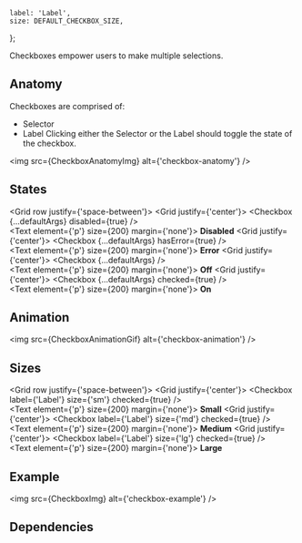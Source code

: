 
    label: 'Label',
    size: DEFAULT_CHECKBOX_SIZE,
};

<Meta component={Checkbox} title="Components/Checkbox" />

<Title>Checkboxes</Title>

<Subtitle>Checkboxes empower users to make multiple selections.</Subtitle>

## Anatomy

Checkboxes are comprised of:

-   Selector
-   Label
    Clicking either the Selector or the Label should toggle the state of the checkbox.

<img src={CheckboxAnatomyImg} alt={'checkbox-anatomy'} />

## States

<Grid row justify={'space-between'}>
    <Grid justify={'center'}>
        <Checkbox {...defaultArgs} disabled={true} />
        <br />
        <Text element={'p'} size={200} margin={'none'}>
            <strong>Disabled</strong>
        </Text>
    </Grid>
    <Grid justify={'center'}>
        <Checkbox {...defaultArgs} hasError={true} />
        <br />
        <Text element={'p'} size={200} margin={'none'}>
            <strong>Error</strong>
        </Text>
    </Grid>
    <Grid justify={'center'}>
        <Checkbox {...defaultArgs} />
        <br />
        <Text element={'p'} size={200} margin={'none'}>
            <strong>Off</strong>
        </Text>
    </Grid>
    <Grid justify={'center'}>
        <Checkbox {...defaultArgs} checked={true} />
        <br />
        <Text element={'p'} size={200} margin={'none'}>
            <strong>On</strong>
        </Text>
    </Grid>
</Grid>

## Animation

<img src={CheckboxAnimationGif} alt={'checkbox-animation'} />

## Sizes

<Grid row justify={'space-between'}>
    <Grid justify={'center'}>
        <Checkbox label={'Label'} size={'sm'} checked={true} />
        <br />
        <Text element={'p'} size={200} margin={'none'}>
            <strong>Small</strong>
        </Text>
    </Grid>
    <Grid justify={'center'}>
        <Checkbox label={'Label'} size={'md'} checked={true} />
        <br />
        <Text element={'p'} size={200} margin={'none'}>
            <strong>Medium</strong>
        </Text>
    </Grid>
    <Grid justify={'center'}>
        <Checkbox label={'Label'} size={'lg'} checked={true} />
        <br />
        <Text element={'p'} size={200} margin={'none'}>
            <strong>Large</strong>
        </Text>
    </Grid>
</Grid>

## Example

<img src={CheckboxImg} alt={'checkbox-example'} />

## Dependencies

<ArgsTable of={Checkbox} exclude={[...DEFAULT_ARGUMENT_STABLE_EXCLUSION]} />

<Canvas hidden>
    <Story
        name="Default"
        argTypes={{
            label: { control: { type: 'text' } },
            size: { control: { type: 'radio', options: CHECKBOX_SIZES } },
            hasError: { control: { type: 'boolean' } },
            disabled: { control: { type: 'boolean' } },
            checked: { control: { type: 'boolean' } },
            ...Utils.hideComponentProperties(['onClick', 'className']),
        }}
        args={{
            label: 'Default Checkbox',
            size: DEFAULT_CHECKBOX_SIZE,
        }}
    >
        {(args) => <Checkbox {...args} />}
    </Story>
</Canvas>
